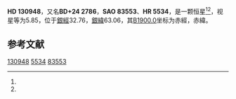 {{Starbox begin
| name = HD 130948
}}
{{Starbox observe
| epoch = [[J2000.0|J2000.0]]
| constell = {{星座名待查}}<ref name=SIMBAD>{{cite web
 | url=http://simbad.u-strasbg.fr/simbad/sim-id?Ident=HR+5534
 | title=Pulsating variable Star
 | publisher=Centre de Données astronomiques de Strasbourg
 | work=SIMBAD
 | accessdate=2012-07-13
 | archive-date=2020-11-27
 | archive-url=https://web.archive.org/web/20201127015922/http://simbad.u-strasbg.fr/simbad/sim-id?Ident=HR+5534
 }}</ref><ref name=DATA>{{cite web
 | url=http://vizier.u-strasbg.fr/viz-bin/VizieR-5?-out.add=.&-source=5050&-corr=PK=HR&-out.max=9999&HR=5534
 | title=VizieR Detailed Page
 | accessdate=2012-07-13
 | archive-date=2019-02-16
 | archive-url=https://web.archive.org/web/20190216083220/http://vizier.u-strasbg.fr/viz-bin/VizieR-5?-out.add=.&-source=5050&-corr=PK=HR&-out.max=9999&HR=5534
 | dead-url=no
 }}</ref>
| 星官 = 
| ra = {{RA|14|50|15.8}}<ref name=SIMBAD /><ref name=DATA />
| dec = {{DEC|+23|54|43}}<ref name=SIMBAD /><ref name=DATA />
| appmag_v = 5.85<ref name=SIMBAD /><ref name=DATA />
}}
{{Starbox character
| class = G0-2V<ref name=SIMBAD /><ref name=DATA />
| b-v = 0.56<ref name=SIMBAD /><ref name=DATA />
| u-b = 0.02<ref name=SIMBAD /><ref name=DATA />
| r-i = <ref name=SIMBAD /><ref name=DATA />
| variable = 
}}
{{Starbox astrometry
| radial_v = 0.02
| prop_mo_ra = -2
| parallax = 0.069
| p_error = 
}}
{{Starbox catalog
| names =BD+24 2786，[[SAO星表|SAO]] 83553，[[HD星表|HD]] 130948，[[HR星表|HR]] 5534}}
{{Starbox reference |Simbad=HR+5534}}
{{Starbox end}}

'''HD 130948'''，又名'''BD+24 2786'''，'''SAO 83553'''、'''HR 5534'''，是一颗恒星<ref name=SIMBAD /><ref name=DATA />，视星等为5.85，位于[[銀道座標系|銀經]]32.76，[[銀道座標系|銀緯]]63.06，其[[B1900.0|B1900.0]]坐标为赤經{{RA|14|45|47.4}}，赤緯{{DEC|+24|63.06|29}}。

== 参考文献 ==
{{reflist}}

{{star-stub}}

[[Category:HD和HDE天體|130948]]
[[Category:HR天體|5534]]
[[Category:SAO天體|83553]]